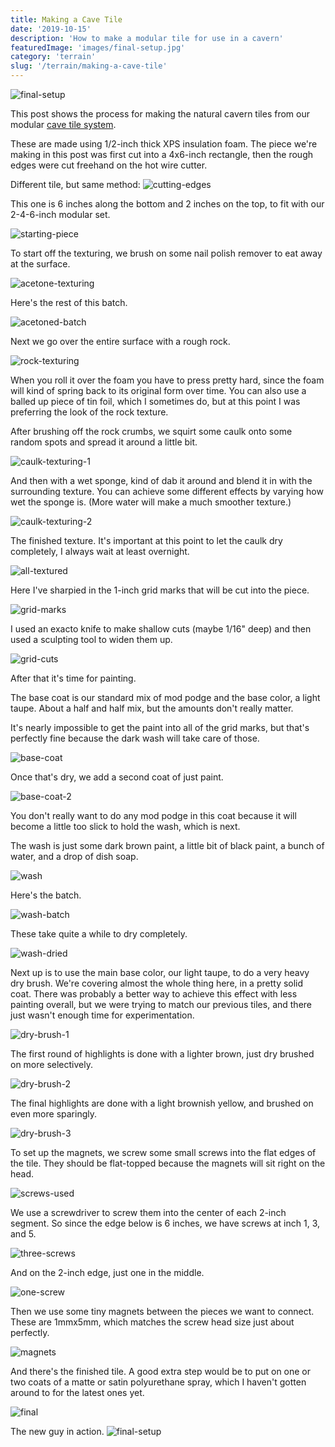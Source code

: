 ```yaml
---
title: Making a Cave Tile
date: '2019-10-15'
description: 'How to make a modular tile for use in a cavern'
featuredImage: 'images/final-setup.jpg'
category: 'terrain'
slug: '/terrain/making-a-cave-tile'
---
```


![final-setup](images/final-setup.jpg)

This post shows the process for making the natural cavern tiles from our modular [cave tile system](../cave-tile-system/).

These are made using 1/2-inch thick XPS insulation foam. The piece we're making in this post was first cut into a 4x6-inch rectangle, then the rough edges were cut freehand on the hot wire cutter.

Different tile, but same method:
![cutting-edges](images/cutting-edges.jpg)

This one is 6 inches along the bottom and 2 inches on the top, to fit with our 2-4-6-inch modular set.

![starting-piece](images/starting-piece.jpg)

To start off the texturing, we brush on some nail polish remover to eat away at the surface.

![acetone-texturing](images/acetone-texturing.jpg)

Here's the rest of this batch.

![acetoned-batch](images/acetoned-batch.jpg)

Next we go over the entire surface with a rough rock.

![rock-texturing](images/rock-texturing.jpg)

When you roll it over the foam you have to press pretty hard, since the foam will kind of spring back to its original form over time. You can also use a balled up piece of tin foil, which I sometimes do, but at this point I was preferring the look of the rock texture.

After brushing off the rock crumbs, we squirt some caulk onto some random spots and spread it around a little bit.

![caulk-texturing-1](images/caulk-texturing-1.jpg)

And then with a wet sponge, kind of dab it around and blend it in with the surrounding texture. You can achieve some different effects by varying how wet the sponge is. (More water will make a much smoother texture.)

![caulk-texturing-2](images/caulk-texturing-2.jpg)

The finished texture. It's important at this point to let the caulk dry completely, I always wait at least overnight.

![all-textured](images/all-textured.jpg)

Here I've sharpied in the 1-inch grid marks that will be cut into the piece.

![grid-marks](images/grid-marks.jpg)

I used an exacto knife to make shallow cuts (maybe 1/16" deep) and then used a sculpting tool to widen them up.

![grid-cuts](images/grid-cuts.jpg)

After that it's time for painting.

The base coat is our standard mix of mod podge and the base color, a light taupe. About a half and half mix, but the amounts don't really matter.

It's nearly impossible to get the paint into all of the grid marks, but that's perfectly fine because the dark wash will take care of those.

![base-coat](images/base-coat.jpg)

Once that's dry, we add a second coat of just paint.

![base-coat-2](images/base-coat-2.jpg)

You don't really want to do any mod podge in this coat because it will become a little too slick to hold the wash, which is next.

The wash is just some dark brown paint, a little bit of black paint, a bunch of water, and a drop of dish soap.

![wash](images/wash.jpg)

Here's the batch.

![wash-batch](images/wash-batch.jpg)

These take quite a while to dry completely.

![wash-dried](images/wash-dried.jpg)

Next up is to use the main base color, our light taupe, to do a very heavy dry brush. We're covering almost the whole thing here, in a pretty solid coat. There was probably a better way to achieve this effect with less painting overall, but we were trying to match our previous tiles, and there just wasn't enough time for experimentation.

![dry-brush-1](images/dry-brush-1.jpg)

The first round of highlights is done with a lighter brown, just dry brushed on more selectively.

![dry-brush-2](images/dry-brush-2.jpg)

The final highlights are done with a light brownish yellow, and brushed on even more sparingly.

![dry-brush-3](images/dry-brush-3.jpg)

To set up the magnets, we screw some small screws into the flat edges of the tile. They should be flat-topped because the magnets will sit right on the head.

![screws-used](images/screws-used.jpg)

We use a screwdriver to screw them into the center of each 2-inch segment. So since the edge below is 6 inches, we have screws at inch 1, 3, and 5.

![three-screws](images/three-screws.jpg)

And on the 2-inch edge, just one in the middle.

![one-screw](images/one-screw.jpg)

Then we use some tiny magnets between the pieces we want to connect. These are 1mmx5mm, which matches the screw head size just about perfectly.

![magnets](images/magnets.jpg)

And there's the finished tile. A good extra step would be to put on one or two coats of a matte or satin polyurethane spray, which I haven't gotten around to for the latest ones yet.

![final](images/final.jpg)

The new guy in action.
![final-setup](images/final-setup.jpg)
